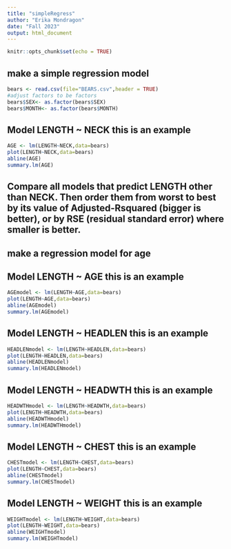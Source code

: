 ```yaml
---
title: "simpleRegress"
author: "Erika Mondragon"
date: "Fall 2023"
output: html_document
---
```


```r
knitr::opts_chunk$set(echo = TRUE)
```

## make a simple regression model

```r
bears <- read.csv(file="BEARS.csv",header = TRUE)
#adjust factors to be factors
bears$SEX<- as.factor(bears$SEX)
bears$MONTH<- as.factor(bears$MONTH)
```

## Model LENGTH ~ NECK  this is an example  

```r
AGE <- lm(LENGTH~NECK,data=bears)
plot(LENGTH~NECK,data=bears)
abline(AGE)
summary.lm(AGE)
```


## Compare all models that predict LENGTH other than NECK. Then order them from worst to best by its value of Adjusted-Rsquared (bigger is better), or by RSE (residual standard error) where smaller is better. 

## make a regression model for age


## Model LENGTH ~ AGE  this is an example  

```r
AGEmodel <- lm(LENGTH~AGE,data=bears)
plot(LENGTH~AGE,data=bears)
abline(AGEmodel)
summary.lm(AGEmodel)
```


## Model LENGTH ~ HEADLEN  this is an example  

```r
HEADLENmodel <- lm(LENGTH~HEADLEN,data=bears)
plot(LENGTH~HEADLEN,data=bears)
abline(HEADLENmodel)
summary.lm(HEADLENmodel)
```

## Model LENGTH ~ HEADWTH  this is an example  

```r
HEADWTHmodel <- lm(LENGTH~HEADWTH,data=bears)
plot(LENGTH~HEADWTH,data=bears)
abline(HEADWTHmodel)
summary.lm(HEADWTHmodel)
```

## Model LENGTH ~ CHEST  this is an example  

```r
CHESTmodel <- lm(LENGTH~CHEST,data=bears)
plot(LENGTH~CHEST,data=bears)
abline(CHESTmodel)
summary.lm(CHESTmodel)
```

## Model LENGTH ~ WEIGHT  this is an example  

```r
WEIGHTmodel <- lm(LENGTH~WEIGHT,data=bears)
plot(LENGTH~WEIGHT,data=bears)
abline(WEIGHTmodel)
summary.lm(WEIGHTmodel)
```


